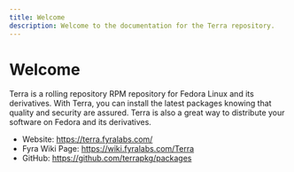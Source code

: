```yaml
---
title: Welcome
description: Welcome to the documentation for the Terra repository.
---
```


# Welcome

Terra is a rolling repository RPM repository for Fedora Linux and its derivatives.
With Terra, you can install the latest packages knowing that quality and security are assured.
Terra is also a great way to distribute your software on Fedora and its derivatives.

- Website: https://terra.fyralabs.com/
- Fyra Wiki Page: https://wiki.fyralabs.com/Terra
- GitHub: https://github.com/terrapkg/packages

